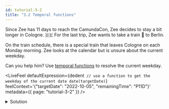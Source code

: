 ```yaml
---
id: tutorial-3-2
title: "3.2 Temporal functions"
---
```



Since Zee has 11 days to reach the CamundaCon, Zee decides to stay a bit longer in Cologne. :de: For
the last trip, Zee wants to take a train :bullettrain_front: to Berlin.

On the train schedule, there is a special train that leaves Cologne on each Monday morning. Zee
looks at the calendar but is unsure about the current weekday.

Can you help him? Use
[temporal functions](/docs/reference/builtin-functions/feel-built-in-functions-temporal.md) to resolve the
current weekday.

<LiveFeel
  defaultExpression={dedent`
    // use a function to get the weekday of the current date
    date(targetDate)`}
    feelContext='{"targetDate": "2022-10-05", "remainingTime": "P11D"}'
  metadata={{ page: "tutorial-3-2" }}
/>

<details>
  <summary>Solution</summary>
  <div>
    <div>
      It is Saturday. Zee can stay the weekend in Cologne.
    </div>
    <br />
    <pre title={'Expression'}>
      day of week(date(targetDate) - duration(remainingTime))
    </pre>
  </div>
</details>
